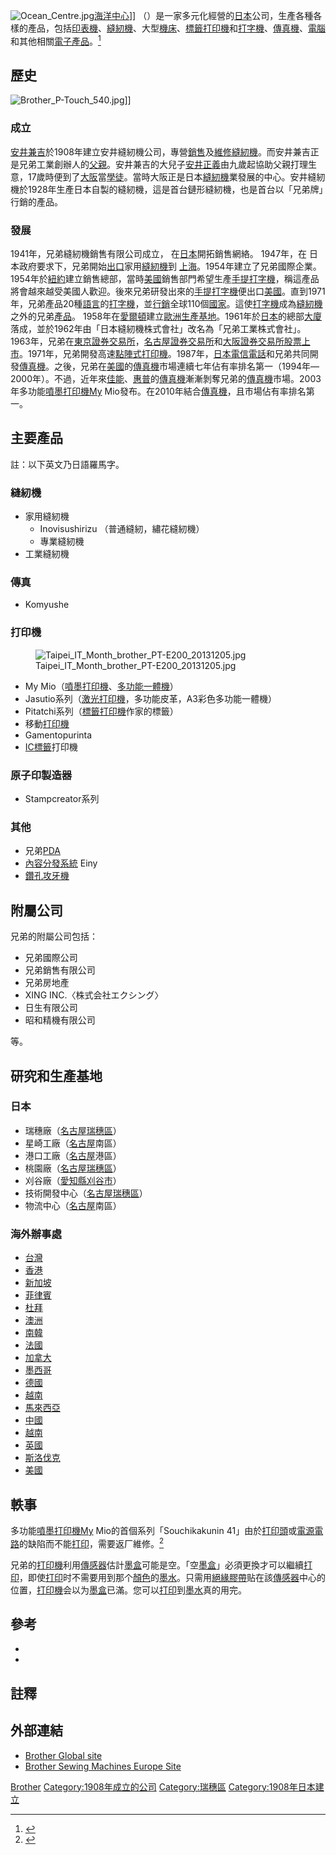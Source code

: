 {{Infobox company
| company_name     = 兄弟工業株式會社|
| company_name_en  = Brother Industries, Ltd.|
| company_logo     = [[File:Brother_logo.svg|200px]]|
| type             = [[上市公司|上市公司]]{{TYO|6448}}|
| company_slogan   = At Your Side.|
| foundation       = 1934年1月15日<br />
（日本縫紉機械製造有限公司）|
| location         = {{flagicon|Japan}}[[日本|日本]]<br />[[名古屋市|名古屋市]][[瑞穗區|瑞穗區]]苗代町15-1|
| num_employees    = 23,809人（合併）<br />3,125人（非合併）|
| industry         = [[電腦打印機|打印機]]、[[縫紉機|縫紉機]]|
| products         = 製造及銷售電腦打印機、傳真機、縫紉機、針織機和家用電器等|
| homepage         = [http://www.brother.com/ www.brother.com]|
}}
[[File:Ocean_Centre.jpg|thumb]][[海洋中心|海洋中心]]]]
{{Nihongo|'''兄弟工業株式會社'''|ブラザー工業株式会社|Brother Industries, Ltd.}}（{{Tyo|6448}}）是一家多元化經營的[[日本|日本]]公司，生產各種各樣的產品，包括[[印表機|印表機]]、[[縫紉機|縫紉機]]、大型[[機床|機床]]、[[標籤|標籤]][[打印機|打印機]]和[[打字機|打字機]]、[[傳真機|傳真機]]、[[電腦|電腦]]和其他相關[[電子產品|電子產品]]。<ref>{{cite web |title=Brother Printers — The Multi-Awarded Printer Brand |url=http://www.allprinterreviews.com/brother-printers.html |accessdate=2009-04-24 |archive-date=2009-04-22 |archive-url=https://web.archive.org/web/20090422163258/http://www.allprinterreviews.com/brother-printers.html |dead-url=no }}</ref>

== 歷史 ==
[[File:Brother_P-Touch_540.jpg|thumb]]]]
=== 成立 ===
[[安井兼吉|安井兼吉]]於1908年建立安井縫紉機公司，專營[[銷售|銷售]]及[[維修|維修]][[縫紉機|縫紉機]]。而安井兼吉正是兄弟工業創辦人的[[父親|父親]]。安井兼吉的大兒子[[安井正義|安井正義]]由九歲起協助父親打理生意，17歲時便到了[[大阪市|大阪]]當[[學徒|學徒]]。當時大阪正是日本[[縫紉機|縫紉機]]業發展的中心。安井縫紉機於1928年生產日本自製的縫紉機，這是首台鏈形縫紉機，也是首台以「兄弟牌」行銷的產品。

=== 發展 ===
1941年，兄弟縫紉機銷售有限公司成立， 在[[日本|日本]]開拓銷售網絡。 1947年，在 日本政府要求下，兄弟開始[[出口|出口]]家用[[縫紉機|縫紉機]]到 [[上海|上海]]。1954年建立了兄弟國際企業。1954年於[[紐約|紐約]]建立銷售總部，當時[[美國|美國]]銷售部門希望生產[[手提打字機|手提打字機]]，稱這產品將會越來越受美國人歡迎。後來兄弟研發出來的[[手提打字機|手提打字機]]便出口[[美國|美國]]。直到1971年，兄弟產品20種[[語言|語言]]的[[打字機|打字機]]，並[[行銷|行銷]]全球110個[[國家|國家]]。這使[[打字機|打字機]]成為[[縫紉機|縫紉機]]之外的兄弟[[產品|產品]]。 1958年在[[愛爾頓|愛爾頓]]建立[[歐洲|歐洲]][[生產|生產]][[基地|基地]]。1961年於[[日本|日本]]的總部[[大廈|大廈]]落成，並於1962年由「日本縫紉機株式會社」改名為「兄弟工業株式會社」。1963年，兄弟在[[東京證券交易所|東京證券交易所]]，[[名古屋證券交易所|名古屋證券交易所]]和[[大阪證券交易所|大阪證券交易所]][[股票上市|股票上市]]。1971年，兄弟開發高速[[點陣式打印機|點陣式打印機]]。1987年，[[日本電信電話|日本電信電話]]和兄弟共同開發[[傳真機|傳真機]]。之後，兄弟在[[美國|美國]]的[[傳真機|傳真機]]市場連續七年佔有率排名第一（1994年—2000年）。不過，近年來[[佳能|佳能]]、[[惠普|惠普]]的[[傳真機|傳真機]]漸漸剝奪兄弟的[[傳真機|傳真機]]市場。2003年多功能[[噴墨打印機|噴墨打印機]]My Mio發布。在2010年結合[[傳真機|傳真機]]，且市場佔有率排名第一。

== 主要產品 ==
註：以下英文乃日語羅馬字。
=== 縫紉機 ===
* 家用縫紉機
** Inovisushirizu （普通縫紉，繡花縫紉機）
** 專業縫紉機
* 工業縫紉機
=== 傳真 ===
* Komyushe
=== 打印機 ===
[[File:Taipei_IT_Month_brother_PT-E200_20131205.jpg|thumb]]
* My Mio（[[噴墨打印機|噴墨打印機]]、[[多功能一體機|多功能一體機]]）
* Jasutio系列（[[激光打印機|激光打印機]]，多功能皮革，A3彩色多功能一體機）
* Pitatchi系列（[[標籤|標籤]][[打印機|打印機]]作家的標籤）
* 移動[[打印機|打印機]]
* Gamentopurinta
* [[IC|IC]][[標籤|標籤]]打印機

=== 原子印製造器 ===
* Stampcreator系列

=== 其他 ===
* 兄弟[[PDA|PDA]]
* [[內容分發系統|內容分發系統]] Einy
* [[鑽孔|鑽孔]][[攻牙機|攻牙機]]

== 附屬公司 ==
兄弟的附屬公司包括：
* 兄弟國際公司
* 兄弟銷售有限公司
* 兄弟房地產
* XING INC.〈株式会社エクシング〉
* 日生有限公司
* 昭和精機有限公司
等。

== 研究和生產基地 ==
=== 日本 ===
* 瑞穗廠（[[名古屋|名古屋]][[瑞穗區|瑞穗區]]）
* 星崎工廠（[[名古屋|名古屋]]南區）
* 港口工廠（[[名古屋|名古屋]]港區）
* 桃園廠（[[名古屋|名古屋]][[瑞穗區|瑞穗區]]）
* 刈谷廠（[[愛知縣|愛知縣]][[刈谷市|刈谷市]]）
* 技術開發中心（[[名古屋|名古屋]][[瑞穗區|瑞穗區]]）
* 物流中心（[[名古屋|名古屋]]南區）

=== 海外辦事處 ===
* [[台灣|台灣]]
*[[香港|香港]]
*[[新加坡|新加坡]]
*[[菲律賓|菲律賓]]
*[[杜拜|杜拜]]
*[[澳洲|澳洲]]
*[[南韓|南韓]]
*[[法國|法國]]
*[[加拿大|加拿大]]
*[[墨西哥|墨西哥]]
*[[德國|德國]]
*[[越南|越南]] 
* [[馬來西亞|馬來西亞]]
* [[中國|中國]]
* [[越南|越南]]
* [[英國|英國]]
* [[斯洛伐克|斯洛伐克]]
* [[美國|美國]]

== 軼事 ==
多功能[[噴墨打印機|噴墨打印機]]My Mio的首個系列「Souchikakunin 41」由於[[打印頭|打印頭]]或[[電源|電源]][[電路|電路]]的缺陷而不能[[打印|打印]]，需要返厂維修。<ref>{{cite web |title= 兄弟:常見問題（Q&A）（日文） |url= http://solutions.brother.co.jp/public/faq/faq/000000/000700/000026/faq000726_000.html |accessdate= 2010-07-05 |archive-date= 2009-02-27 |archive-url= https://web.archive.org/web/20090227154806/http://solutions.brother.co.jp/public/faq/faq/000000/000700/000026/faq000726_000.html |dead-url= no }}</ref>

兄弟的[[打印機|打印機]]利用[[傳感器|傳感器]]估計[[墨盒|墨盒]]可能是空。「空[[墨盒|墨盒]]」必須更換才可以繼續[[打印|打印]]，即使[[打印|打印]]时不需要用到那个[[顏色|顏色]]的[[墨水|墨水]]。只需用[[絕緣膠帶|絕緣膠帶]]贴在該[[傳感器|傳感器]]中心的位置，[[打印機|打印機]]会以为[[墨盒|墨盒]]已滿。您可以[[打印|打印]]到[[墨水|墨水]]真的用完。

== 參考 ==
* {{cite web|title= 兄弟工業株式會社|url= http://www.brother.com.hk/tc/about_brother/corporate_data.html|access-date= 2010-07-05|archive-url= https://web.archive.org/web/20100513045827/http://www.brother.com.hk/tc/about_brother/corporate_data.html|archive-date= 2010-05-13|dead-url= yes}}
* {{cite web|title= 兄弟工業株式會社（日文）|url= http://www.brother.co.jp/corporate/history/index.htm|accessdate= 2010-07-05|archive-date= 2010-02-10|archive-url= https://web.archive.org/web/20100210024348/http://www.brother.co.jp/corporate/history/index.htm|dead-url= no}}
== 註釋 ==
{{Reflist}}
== 外部連結 ==
* [http://www.brother.com/ Brother Global site]{{Wayback|url=http://www.brother.com/ |date=20081121044634 }}
* [http://www.brothersewing.eu/ Brother Sewing Machines Europe Site]{{Wayback|url=http://www.brothersewing.eu/ |date=20100618094347 }}

{{Electronics industry in Japan}}
{{打字机}}

[[Category:日本制造公司|Brother]]
[[Category:1908年成立的公司|Category:1908年成立的公司]]
[[Category:瑞穗區|Category:瑞穗區]]
[[Category:1908年日本建立|Category:1908年日本建立]]